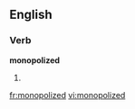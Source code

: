 
==English==

===Verb===
'''monopolized'''

# {{past of|[[monopolize]]}}

[[fr:monopolized]]
[[vi:monopolized]]